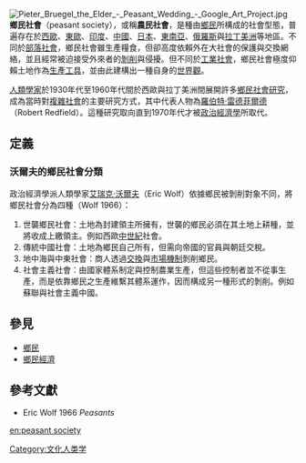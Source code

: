 [[File:Pieter_Bruegel_the_Elder_-_Peasant_Wedding_-_Google_Art_Project.jpg|thumb]]
'''鄉民社會'''（peasant society），或稱'''農民社會'''，是種由[[鄉民|鄉民]]所構成的社會型態，普遍存在於[[西歐|西歐]]、[[東歐|東歐]]、[[印度|印度]]、[[中國|中國]]、[[日本|日本]]、[[東南亞|東南亞]]、[[俄羅斯|俄羅斯]]與[[拉丁美洲|拉丁美洲]]等地區。不同於[[部落社會|部落社會]]，鄉民社會雖生產糧食，但卻高度依賴外在大社會的保護與交換網絡，並且經常被迫接受外來者的[[剝削|剝削]]與侵擾。但不同於[[工業社會|工業社會]]，鄉民社會極度仰賴土地作為[[生產工具|生產工具]]，並由此建構出一種自身的[[世界觀|世界觀]]。

[[人類學家|人類學家]]於1930年代至1960年代間於西歐與拉丁美洲間展開許多[[鄉民社會研究|鄉民社會研究]]，成為當時對[[複雜社會|複雜社會]]的主要研究方式，其中代表人物為[[羅伯特·雷德菲爾德|羅伯特·雷德菲爾德]]（Robert Redfield）。這種研究取向直到1970年代才被[[政治經濟學|政治經濟學]]所取代。

==定義==
===沃爾夫的鄉民社會分類===
政治經濟學派人類學家[[艾瑞克·沃爾夫|艾瑞克·沃爾夫]]（Eric Wolf）依據鄉民被剝削對象不同，將鄉民社會分為四種（Wolf 1966）：
#世襲鄉民社會：土地為封建領主所擁有，世襲的鄉民必須在其土地上耕種，並將收成上繳領主。例如西歐[[中世紀|中世紀]]社會。
#傳統中國社會：土地為鄉民自己所有，但需向帝國的官員與朝廷交稅。
#地中海與中東社會：商人透過[[交換|交換]]與[[市場機制|市場機制]]剝削鄉民。
#社會主義社會：由國家體系制定與控制農業生產，但這些控制者並不從事生產，而是依靠鄉民之生產維繫其體系運作，因而構成另一種形式的剝削。例如蘇聯與社會主義中國。

==參見==
*[[鄉民|鄉民]]
*[[鄉民經濟|鄉民經濟]]

==參考文獻==
*Eric Wolf  1966  ''Peasants'' 

[[en:peasant_society|en:peasant society]]

[[Category:文化人类学|Category:文化人类学]]